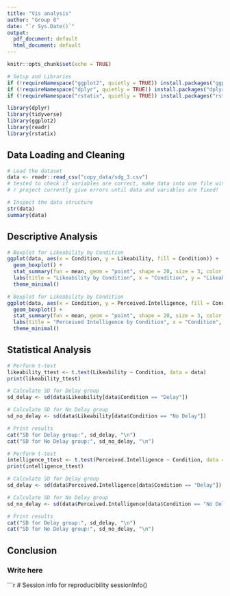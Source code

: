 ```yaml
---
title: "Vis analysis"
author: "Group 8"
date: "`r Sys.Date()`"
output:
  pdf_document: default
  html_document: default
---
```


```r
knitr::opts_chunk$set(echo = TRUE)

# Setup and Libraries
if (!requireNamespace("ggplot2", quietly = TRUE)) install.packages("ggplot2")
if (!requireNamespace("dplyr", quietly = TRUE)) install.packages("dplyr")
if (!requireNamespace("rstatix", quietly = TRUE)) install.packages("rstatix")

library(dplyr)
library(tidyverse)
library(ggplot2)
library(readr)
library(rstatix)
```

## Data Loading and Cleaning

```r
# Load the dataset
data <- readr::read_csv("copy_data/sdg_3.csv") 
# tested to check if variables are correct, make data into one file with column of SDG-number
# r project currently give errors until data and variables are fixed! 

# Inspect the data structure
str(data)
summary(data)
```

## Descriptive Analysis

```r
# Boxplot for Likeability by Condition
ggplot(data, aes(x = Condition, y = Likeability, fill = Condition)) +
  geom_boxplot() +
  stat_summary(fun = mean, geom = "point", shape = 20, size = 3, color = "black") +
  labs(title = "Likeability by Condition", x = "Condition", y = "Likeability") +
  theme_minimal()

```


```r
# Boxplot for Likeability by Condition
ggplot(data, aes(x = Condition, y = Perceived.Intelligence, fill = Condition)) +
  geom_boxplot() +
  stat_summary(fun = mean, geom = "point", shape = 20, size = 3, color = "black") +
  labs(title = "Perceived Intelligence by Condition", x = "Condition", y = "Perceived Intelligence") +
  theme_minimal()
```


## Statistical Analysis

```r
# Perform t-test
likeability_ttest <- t.test(Likeability ~ Condition, data = data)
print(likeability_ttest)

# Calculate SD for Delay group
sd_delay <- sd(data$Likeability[data$Condition == "Delay"])

# Calculate SD for No Delay group
sd_no_delay <- sd(data$Likeability[data$Condition == "No Delay"])

# Print results
cat("SD for Delay group:", sd_delay, "\n")
cat("SD for No Delay group:", sd_no_delay, "\n")
```


```r
# Perform t-test
intelligence_ttest <- t.test(Perceived.Intelligence ~ Condition, data = data)
print(intelligence_ttest)

# Calculate SD for Delay group
sd_delay <- sd(data$Perceived.Intelligence[data$Condition == "Delay"])

# Calculate SD for No Delay group
sd_no_delay <- sd(data$Perceived.Intelligence[data$Condition == "No Delay"])

# Print results
cat("SD for Delay group:", sd_delay, "\n")
cat("SD for No Delay group:", sd_no_delay, "\n")
```

## Conclusion
### Write here 

```r
# Session info for reproducibility
sessionInfo()
